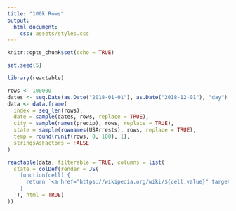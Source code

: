 ```yaml
---
title: "100k Rows"
output:
  html_document:
    css: assets/styles.css
---
```


```r
knitr::opts_chunk$set(echo = TRUE)

set.seed(5)
```

```r
library(reactable)

rows <- 100000
dates <- seq.Date(as.Date("2018-01-01"), as.Date("2018-12-01"), "day")
data <- data.frame(
  index = seq_len(rows),
  date = sample(dates, rows, replace = TRUE),
  city = sample(names(precip), rows, replace = TRUE),
  state = sample(rownames(USArrests), rows, replace = TRUE),
  temp = round(runif(rows, 0, 100), 1),
  stringsAsFactors = FALSE
)

reactable(data, filterable = TRUE, columns = list(
  state = colDef(render = JS('
    function(cell) {
      return `<a href="https://wikipedia.org/wiki/${cell.value}" target="_blank">${cell.value}</a>`
    }
  '), html = TRUE)
))
```
